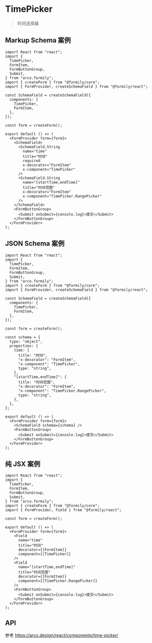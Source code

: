 # TimePicker

> 时间选择器

## Markup Schema 案例

```tsx
import React from "react";
import {
  TimePicker,
  FormItem,
  FormButtonGroup,
  Submit,
} from "arco.formily";
import { createForm } from "@formily/core";
import { FormProvider, createSchemaField } from "@formily/react";

const SchemaField = createSchemaField({
  components: {
    TimePicker,
    FormItem,
  },
});

const form = createForm();

export default () => (
  <FormProvider form={form}>
    <SchemaField>
      <SchemaField.String
        name="time"
        title="时间"
        required
        x-decorator="FormItem"
        x-component="TimePicker"
      />
      <SchemaField.String
        name="[startTime,endTime]"
        title="时间范围"
        x-decorator="FormItem"
        x-component="TimePicker.RangePicker"
      />
    </SchemaField>
    <FormButtonGroup>
      <Submit onSubmit={console.log}>提交</Submit>
    </FormButtonGroup>
  </FormProvider>
);
```

## JSON Schema 案例

```tsx
import React from "react";
import {
  TimePicker,
  FormItem,
  FormButtonGroup,
  Submit,
} from "arco.formily";
import { createForm } from "@formily/core";
import { FormProvider, createSchemaField } from "@formily/react";

const SchemaField = createSchemaField({
  components: {
    TimePicker,
    FormItem,
  },
});

const form = createForm();

const schema = {
  type: "object",
  properties: {
    time: {
      title: "时间",
      "x-decorator": "FormItem",
      "x-component": "TimePicker",
      type: "string",
    },
    "[startTime,endTime]": {
      title: "时间范围",
      "x-decorator": "FormItem",
      "x-component": "TimePicker.RangePicker",
      type: "string",
    },
  },
};

export default () => (
  <FormProvider form={form}>
    <SchemaField schema={schema} />
    <FormButtonGroup>
      <Submit onSubmit={console.log}>提交</Submit>
    </FormButtonGroup>
  </FormProvider>
);
```

## 纯 JSX 案例

```tsx
import React from "react";
import {
  TimePicker,
  FormItem,
  FormButtonGroup,
  Submit,
} from "arco.formily";
import { createForm } from "@formily/core";
import { FormProvider, Field } from "@formily/react";

const form = createForm();

export default () => (
  <FormProvider form={form}>
    <Field
      name="time"
      title="时间"
      decorator={[FormItem]}
      component={[TimePicker]}
    />
    <Field
      name="[startTime,endTime]"
      title="时间范围"
      decorator={[FormItem]}
      component={[TimePicker.RangePicker]}
    />
    <FormButtonGroup>
      <Submit onSubmit={console.log}>提交</Submit>
    </FormButtonGroup>
  </FormProvider>
);
```

## API

参考 https://arco.design/react/components/time-picker/
